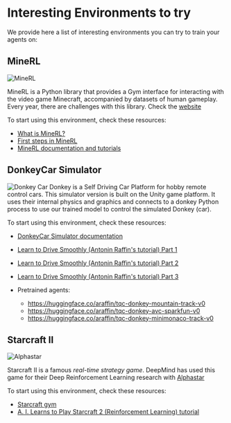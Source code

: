 # Interesting Environments to try

We provide here a list of interesting environments you can try to train your agents on:

## MineRL

<img src="https://huggingface.co/datasets/huggingface-deep-rl-course/course-images/resolve/main/en/unit12/minerl.jpg" alt="MineRL"/>


MineRL is a Python library that provides a Gym interface for interacting with the video game Minecraft, accompanied by datasets of human gameplay.
Every year, there are challenges with this library. Check the [website](https://minerl.io/)

To start using this environment, check these resources:
- [What is MineRL?](https://www.youtube.com/watch?v=z6PTrGifupU)
- [First steps in MineRL](https://www.youtube.com/watch?v=8yIrWcyWGek)
- [MineRL documentation and tutorials](https://minerl.readthedocs.io/en/latest/)

## DonkeyCar Simulator

<img src="https://huggingface.co/datasets/huggingface-deep-rl-course/course-images/resolve/main/en/unit12/donkeycar.jpg" alt="Donkey Car"/>
Donkey is a Self Driving Car Platform for hobby remote control cars.
This simulator version is built on the Unity game platform. It uses their internal physics and graphics and connects to a donkey Python process to use our trained model to control the simulated Donkey (car).


To start using this environment, check these resources:
- [DonkeyCar Simulator documentation](https://docs.donkeycar.com/guide/deep_learning/simulator/)
- [Learn to Drive Smoothly (Antonin Raffin's tutorial) Part 1](https://www.youtube.com/watch?v=ngK33h00iBE)
- [Learn to Drive Smoothly (Antonin Raffin's tutorial) Part 2](https://www.youtube.com/watch?v=DUqssFvcSOY)
- [Learn to Drive Smoothly (Antonin Raffin's tutorial) Part 3](https://www.youtube.com/watch?v=v8j2bpcE4Rg)

- Pretrained agents:
  - https://huggingface.co/araffin/tqc-donkey-mountain-track-v0
  - https://huggingface.co/araffin/tqc-donkey-avc-sparkfun-v0
  - https://huggingface.co/araffin/tqc-donkey-minimonaco-track-v0


## Starcraft II

<img src="https://huggingface.co/datasets/huggingface-deep-rl-course/course-images/resolve/main/en/unit12/alphastar.jpg" alt="Alphastar"/>

Starcraft II is a famous *real-time strategy game*. DeepMind has used this game for their Deep Reinforcement Learning research with [Alphastar](https://www.deepmind.com/blog/alphastar-mastering-the-real-time-strategy-game-starcraft-ii)

To start using this environment, check these resources:
- [Starcraft gym](http://starcraftgym.com/)
- [A. I. Learns to Play Starcraft 2 (Reinforcement Learning) tutorial](https://www.youtube.com/watch?v=q59wap1ELQ4)
